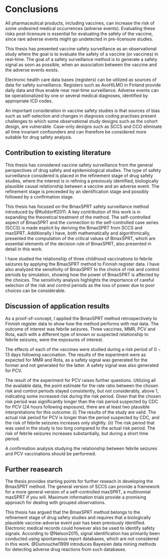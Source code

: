 # Conclusions  

All pharmaceutical products, including vaccines, can increase the risk of some undesired medical occurrences (adverse events). Evaluating these risks post-licensure is essential for evaluating the safety of the vaccine, since rare adverse events might go undetected in pre-licensure studies.  

This thesis has presented vaccine safety surveillance as an observational study where the goal is to evaluate the safety of a vaccine (or vaccines) in real-time. The goal of a safety surveillance method is to generate a safety signal as soon as possible, when an association between the vaccine and the adverse events exists.  

Electronic health care data bases (registers) can be utilized as sources of data for safety surveillance. Registers such as AvoHILMO in Finland provide daily data and thus enable near real-time surveillance. Adverse events can be operationalized by one or several medical diagnoses, identified by appropriate ICD codes.

An important consideration in vaccine safety studies is that sources of bias such as self-selection and changes in diagnosis coding practises present challenges to which some observational study designs such as the cohort design, are vulnerable. Case-only designs such as SCCS and CCO eliminate all time invariant confounders and can therefore be considered more suitable for drug safety analysis.  

## Contribution to existing literature  

This thesis has considered vaccine safety surveillance from the general perspectives of drug safety and epidemiological studies. The type of safety surveillance considered is placed in the refinement stage of drug safety studies, where the interest is in refining a previously identified, biologically plausible causal relationship between a vaccine and an adverse event. The refinement stage is preceeded by an identification stage and possibly followed by a confirmation stage. 

This thesis has focused on the BmaxSPRT safety surveillance method introduced by @Kulldorff2011. A key contribution of this work is in expanding the theoretical treatment of the method. The self-controlled aspect of BmaxSPRT and the connection to the self-controlled case series (SCCS) is made explicit by deriving the BmaxSPRT from SCCS and maxSPRT. Additionally I have, both mathematically and algorithmically, presented the computation of the critical values of BmaxSPRT, which are essential elements of the decision rule of BmaxSPRT, also presented in detail in this work.

I have studied the relationship of three childhood vaccinations to febrile seizures by applying the BmaxSPRT method to Finnish register data. I have also analyzed the sensitivity of BmaxSPRT to the choice of risk and control periods by simulation, showing how the power of BmaxSPRT is affected by the choices. The sensitivity analysis highlights the importance of careful selection of the risk and control periods as the loss of power due to poor choices can be considerable. 

## Discussion of application results

As a proof-of-concept, I applied the BmaxSPRT method retrospectively to Finnish register data to show how the method performs with real data. The outcome of interest was febrile seizures. Three vaccines, MMR, PCV and Rota, each with a different type of known or suspected relationship to febrile seizures, were the exposures of interest.

The effects of each of the vaccines were studied during a risk period of $0-13$ days following vaccination. The results of the experiment were as expected for MMR and Rota, as a safety signal was generated for the former and not generated for the latter. A safety signal was also generated for PCV. 

The result of the experiment for PCV raises further questions. Utilizing all the available data, the point estimate for the rate ratio between the chosen risk and control periods stayed consistently, but not considerably, above 1, indicating some increased risk during the risk period. Given that the chosen risk period was significantly longer than the risk period suspected by CDC for PCV (24 hours following exposure), there are at least two plausible interpretations for this outcome: (i) The results of the study are valid. The actual risk period for PCV is longer than the period suspected by CDC, and the risk of febrile seizures increases only slightly. (ii) The risk period that was used in the study is too long compared to the actual risk period. The risk of febrile seizures increases substantially, but during a short time period.

A confirmation analysis studying the relationship between febrile seizures and PCV vaccinations should be performed.

## Further reasearch

The thesis provides starting points for further reseach in developing the BmaxSPRT method. The general version of SCCS can provide a framework for a more general version of a self-controlled maxSPRT, a multinomial maxSPRT if you will. Maximum information trials provide a promising approach for dealing with grouped observations. 

This thesis has argued that the BmaxSPRT method belongs to the refinement stage of drug safety studies and requires that a biologically plausible vaccine-adverse event pair has been previously identified. Electronic medical records could however also be used to identify safety signals. According to @Nelson2015, signal identification has primarily been conducted using spontaneous report databases, which are not considered in this work. @Dumouchel1999 introduces Bayesien data mining methods for detecting adverse drug reactions from such databases.
